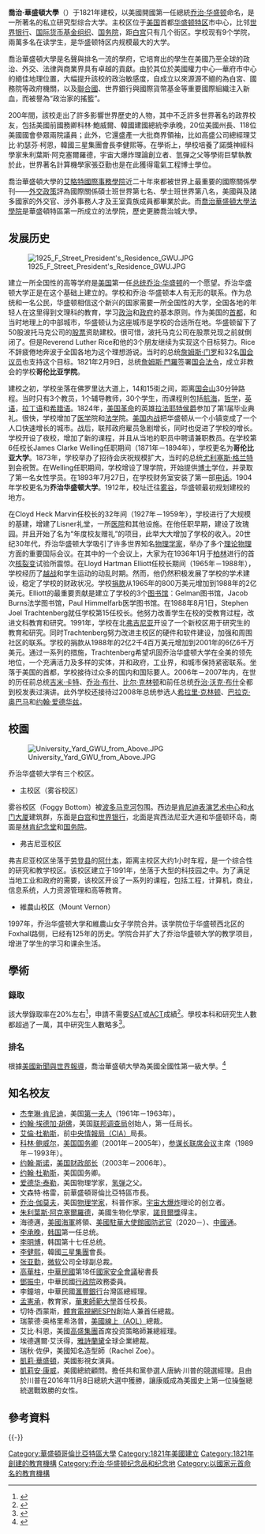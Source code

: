 {{noteTA
|G1=USState
|1=zh-hans:乔治;zh-hk:佐治;zh-tw:喬治;
|2=zh-cn:弗吉尼亚; zh-tw:維吉尼亞; zh-hk:維珍尼亞;
}}

{{Infobox university
|name         = 乔治·华盛顿大学
|EnglishName=George Washington University
|image_name   = George Washington University seal.svg
|motto        = {{lang-la|Deus Nobis Fiducia}}（God is Our Trust）<ref>{{cite web |url=http://gwired.gwu.edu/sass/Welcome/Traditions/ |title=University Traditions & Spirit |publisher=The George Washington University Student & Academic Support Services |accessdate=2010-08-04 |deadurl=yes |archiveurl=https://web.archive.org/web/20100616190520/http://gwired.gwu.edu/sass/Welcome/Traditions/ |archivedate=2010-06-16 }}</ref>
|established  = 1821年2月9日
|type         = [[私立大學|私立大學]]
|endowment    = $17.3億<ref>{{cite web |title=As endowment gains level off, GW under more pressure to fundraise |work=GW Hatchet |publisher=August 28, 2013 |url=http://www.gwhatchet.com/2013/08/28/universitys-endowment-again-grows-by-single-digits-now-stands-at-1-37-billion/ |accessdate=2015-03-28 |archive-date=2020-09-19 |archive-url=https://web.archive.org/web/20200919203714/https://www.gwhatchet.com/2013/08/28/universitys-endowment-again-grows-by-single-digits-now-stands-at-1-37-billion/ |dead-url=no }}</ref>
|president    = Thomas J. LeBlanc
|provost      = Steven R. Lerman
|chairman     = Nelson A. Carbonell, Jr.
|faculty      = 2,618
|students     = 27,973<ref name="Enrollment and Persistence">{{cite web|title=Enrollment and Persistence|url=http://www.gwu.edu/~ire/ep.htm|publisher=GWU Office of Institutional Research & Planning|accessdate=30 September 2013|archive-date=2015-07-16|archive-url=https://web.archive.org/web/20150716001404/http://www.gwu.edu/~ire/ep.htm|dead-url=no}}</ref>
|postgrad     = 15,974<ref name="Enrollment and Persistence"/>
|undergrad    = 11,999<ref name="Enrollment and Persistence"/>
|city         = [[華盛頓特區|華盛頓特區]]
|country      =美國
|campus       =都市：[[霧谷|霧谷]]；郊區：弗農山和[[阿什本|阿什本]]
|former_names = Columbian College in the District of Columbia
|colors       = 淺黃和藍色<br/>{{color box|#EECFA1}} {{color box|#00285C}}
|nickname     = [[George_Washington_Colonials|Colonials]]
|athletics    = [[NCAA_Division_I|NCAA Division I]] – [[Atlantic_10_Conference|A-10]]
|sports       = 24支校隊（11男13女）
|affiliations = [[National_Association_of_Independent_Colleges_and_Universities|NAICU]]<br>[[Southeastern_Universities_Research_Association|SURA]]<br>[[Oak_Ridge_Associated_Universities|ORAU]]<br>[[Consortium_of_Universities_of_the_Washington_Metropolitan_Area|CUWMA]]
|mascot       = George, the Colonial<ref>{{Cite web |url=http://www.sugarsmascotcostumes.com/galleries/54/images/georgew.jpg |title=Mascot |accessdate=2015-03-28 |archive-date=2012-11-20 |archive-url=https://web.archive.org/web/20121120092433/http://www.sugarsmascotcostumes.com/galleries/54/images/georgew.jpg |dead-url=no }}</ref>
|website      = {{URL|https://www.gwu.edu}}
|logo         = [[File:George_Washington_University_wordmark.svg|200px]]
}}
'''喬治·華盛頓大學'''（{{lang-en|George Washington University}}）于1821年建校，以美國開國第一任總統[[乔治·华盛顿|乔治·华盛顿]]命名，是一所著名的私立研究型综合大学。主校区位于[[美国|美国]]首都[[华盛顿特区|华盛顿特区]]市中心，比邻[[世界银行|世界银行]]、[[国际货币基金组织|国际货币基金组织]]、[[美国国务院|国务院]]，距[[白宫|白宫]]只有几个街区。学校现有9个学院，兩萬多名在读学生，是华盛顿特区内规模最大的大学。

喬治華盛頓大學是名聲與排名一流的學府，它培育出的學生在美國乃至全球的政治、外交、法律與商業界具有卓越的貢獻。由於其位於美國權力中心—華府市中心的絕佳地理位置，大幅提升該校的政治敏感度，自成立以來源源不絕的為白宮、國務院等政府機關，以及[[聯合國|聯合國]]、世界銀行與國際貨幣基金等重要國際組織注入新血，而被譽為“政治家的搖籃”。

200年間，該校走出了許多影響世界歷史的人物，其中不乏許多世界著名的政界校友，包括美國前國務卿科林·鮑威爾、韓國建國總統李承晚，20位美國州長、118位美國國會參眾兩院議員；此外，它還盛產一大批商界領袖，比如高盛公司總經理艾比·約瑟芬·柯恩，韓國三星集團會長李健熙等。在學術上，學校培養了諾獎神經科學家朱利葉斯·阿克塞爾羅德，宇宙大爆炸理論創立者、氫彈之父等學術巨擘執教於此，世界著名計算機學家張亞勤也是在此獲得電氣工程博士學位。

喬治華盛頓大學的[[艾略特國際事務學院|艾略特國際事務學院]]近二十年來都被世界上最重要的國際關係學刊——[[外交政策_(雜誌)|外交政策]]評為國際關係碩士班世界第七名、學士班世界第八名，美國與及諸多國家的外交官、涉外事務人才及王室貴族成員都畢業於此。而[[喬治華盛頓大學法學院|喬治華盛頓大學法學院]]是華盛頓特區第一所成立的法學院，歷史更勝喬治城大學。

== 发展历史 ==
[[File:1925_F_Street_President's_Residence_GWU.JPG|thumb]]

建立一所全国性的高等学府是[[美国|美国]]第一任[[总统|总统]][[乔治·华盛顿|乔治·华盛顿]]的一个愿望。乔治华盛顿大学正是在这个基础上建立的。学校和乔治·华盛顿本人有无形的联系。作为总统和一名公民，华盛顿相信这个新兴的国家需要一所全国性的大学，全国各地的年轻人在这里得到文理科的教育，学习[[政治|政治]]和[[政府|政府]]的基本原则。作为美国的[[首都|首都]]，和当时地理上的中部城市，华盛顿认为这座城市是学校的合适所在地。华盛顿留下了50股波托马克公司的[[股票|股票]]资助建校。很可惜，波托马克公司在股票兑现之前就倒闭了。但是Reverend Luther Rice和他的3个朋友继续为实现这个目标努力。Rice不辞疲倦地奔波于全国各地为这个理想游说。当时的总统[[詹姆斯·门罗|詹姆斯·门罗]]和32名[[国会议员|国会议员]]也支持这个目标。1821年2月9日，总统[[詹姆斯·門羅|詹姆斯·門羅]]签署[[國會法令|国会法令]]，成立非教会的学校'''哥伦比亚学院'''。

建校之初，学校坐落在佛罗里达大道上，14和15街之间，距离[[国会山|国会山]]30分钟路程。当时只有3个教员，1个辅导教师，30个学生，而课程則包括[[航海|航海]]，[[哲学|哲学]]，[[英语|英语]]，[[拉丁语|拉丁语]]和[[希腊语|希腊语]]。1824年，[[美國革命|美国革命]]的英雄[[拉法耶特侯爵|拉法耶特侯爵]]参加了第1届毕业典礼。很快，学校增加了[[医学|医学]]院和[[法学|法学]]院。[[美国内战|美国内战]]把华盛顿从一个小镇变成了一个人口快速增长的城市。战后，联邦政府雇员急剧增长，同时也促进了学校的增长。学校开设了夜校，增加了新的课程，并且从当地的职员中聘请兼职教员。在学校第6任校长James Clarke Welling任职期间（1871年－1894年），学校更名为'''哥伦比亚大学'''。1873年，学校举办了招待会庆祝规模扩大，当时的总统[[尤利塞斯·格兰特|尤利塞斯·格兰特]]到会祝贺。在Welling任职期间，学校增设了理学院，开始提供[[博士|博士]]学位，并录取了第一名女性学员。在1893年7月27日，在学校财务室安装了第一部[[电话|电话]]。1904年学校更名为'''乔治华盛顿大学'''。1912年，校址迁往[[雾谷|雾谷]]，华盛顿最初规划建校的地方。

在Cloyd Heck Marvin任校长的32年间（1927年－1959年），学校进行了大规模的基建，增建了Lisner礼堂，一所[[医院|医院]]和其他设施。在他任职早期，建设了玫瑰园。并且开始了名为“年度校友赠礼”的项目，此举大大增加了学校的收入。20世纪30年代，乔治华盛顿大学吸引了许多世界知名[[物理学家|物理学家]]，举办了多个[[理论物理|理论物理]]方面的重要国际会议。在其中的一个会议上，大家为在1936年1月于[[柏林|柏林]]进行的首次[[核裂变|核裂变]]试验所震惊。在Lloyd Hartman Elliott任校长期间（1965年－1988年），学校经历了[[越战|越战]]和学生运动的动乱时期。然而，他仍然积极发展了学校的学术建设，稳定了学校的财政状况。学校[[捐款|捐款]]从1965年的800万美元增加到1988年的2亿美元。Elliott的最重要贡献是建立了学校的3个[[图书馆|图书馆]]：Gelman图书馆，Jacob Burns法学图书馆，Paul Himmelfarb医学图书馆。在1988年8月1日，Stephen Joel Trachtenberg就任学校第15任校长。他努力改善学生在校的受教育过程，改进文科教育和研究。1991年，学校在北[[弗吉尼亚州|弗吉尼亚]]开设了一个新校区用于研究生的教育和研究。同时Trachtenberg努力改进主校区的硬件和软件建设，加强和周围社区的联系。学校的捐款从1988年的2亿2千4百万美元增加到2001年的6亿6千万美元。通过一系列的措施，Trachtenberg希望巩固乔治华盛顿大学在全美的领先地位，一个充满活力及多样的实体，并和政府，工业界，和城市保持紧密联系。坐落于美国的首都，学校接待过众多的国内和国际要人。2006年－2007年内，在世的历任前总统[[吉米·卡特|吉米·卡特]]、[[乔治·布什|乔治·布什]]、[[比尔·克林顿|比尔·克林顿]]和前任总统[[乔治·沃克·布什|乔治·沃克·布什]]全都到校发表过演讲。此外学校还接待过2008年总统参选人[[希拉里·克林顿|希拉里·克林顿]]、[[巴拉克·奥巴马|巴拉克·奥巴马]]和[[约翰·爱德华兹|约翰·爱德华兹]]。

== 校園==
[[File:University_Yard_GWU_from_Above.JPG|thumb]]

乔治华盛顿大学有三个校区。
*主校区（雾谷校区）
雾谷校区（Foggy Bottom）被[[波多马克河|波多马克河]]包围。西边是[[肯尼迪表演艺术中心|肯尼迪表演艺术中心]]和[[水门大厦|水门大厦]]建筑群，东面是[[白宫|白宫]]和[[世界银行|世界银行]]，北面是宾西法尼亚大道和华盛顿环岛，南面是[[林肯纪念堂|林肯纪念堂]]和[[美国国务院|国务院]]。
*弗吉尼亚校区

弗吉尼亚校区坐落于[[勞登縣_(維吉尼亞州)|劳登县]]的[[阿什本|阿什本]]，距离主校区大约1小时车程，是一个综合性的研究和教学校区。该校区建立于1991年，坐落于大型的科技园之中。为了满足当地工业和政府的需要，该校区开设了一系列的课程，包括工程，计算机，商业，信息系统，人力资源管理和高等教育。

*維農山校区（Mount Vernon）

1997年，乔治华盛顿大学和維農山女子学院合并。该学院位于华盛顿西北区的Foxhall路侧，已经有125年的历史。学院合并扩大了乔治华盛顿大学的教学项目，增进了学生的学习和课余生活。

==學術==
===錄取===
該大學錄取率在20%左右<ref>{{cite web |url=https://finance.gwu.edu/sites/finance.gwu.edu/files/downloads/2012-2013%20GW%20Annual%20Report.pdf |format=PDF |title=The George Washington University Financial Report 2012-2013 |publisher=Finance.gwu.edu |accessdate=2015-07-23 |archive-date=2015-05-25 |archive-url=https://web.archive.org/web/20150525183308/https://finance.gwu.edu/sites/finance.gwu.edu/files/downloads/2012-2013%20GW%20Annual%20Report.pdf |dead-url=no }}</ref>，申請不需要[[SAT|SAT]]或[[ACT_(測驗)|ACT]]成績<ref>{{cite web |url=http://www.takepart.com/article/2015/07/28/top-university-ditches-sat-boost-enrollment |title=One of America's Top Universities Is Ditching the SAT to Boost Student Enrollment |publisher=TakePart |date=2015-07-28 |accessdate=2015-10-11 |archive-date=2015-10-17 |archive-url=https://web.archive.org/web/20151017202219/http://www.takepart.com/article/2015/07/28/top-university-ditches-sat-boost-enrollment |dead-url=no }}</ref>。學校本科和研究生人數都超過了一萬，其中研究生人數略多<ref>{{cite web|url=http://www.gwu.edu/university-facts|title=GW by the Numbers|publisher=George Washington University|accessdate=May 1, 2015|archive-date=2015-04-27|archive-url=https://web.archive.org/web/20150427215833/http://www.gwu.edu/university-facts|dead-url=no}}</ref>。
=== 排名 ===
{{Infobox US university ranking
|Wamo_NU  = 50
|USNWR_NU = 66
|USNWR_W  = 255
|THE_WSJ  = 64
|Forbes   = 88
|ARWU_N   = 70-95
|ARWU_W   = 201-300
|QS_W     = 345
|THES_W   = 181
}}
根據[[美國新聞與世界報導|美國新聞與世界報導]]，喬治華盛頓大學為美國全國性第一級大學。<ref>{{Cite web |url=https://www.usnews.com/best-colleges/george-washington-university-1444 |title=US. News and World Report |accessdate=2018-09-30 |archive-date=2020-12-29 |archive-url=https://web.archive.org/web/20201229214308/https://www.usnews.com/best-colleges/george-washington-university-1444 |dead-url=no }}</ref>

== 知名校友 ==
*[[杰奎琳·肯尼迪|杰奎琳·肯尼迪]]，美国[[第一夫人|第一夫人]]（1961年－1963年）。
*[[约翰·埃德加·胡佛|约翰·埃德加·胡佛]]，美国[[联邦调查局|联邦调查局]]创始人，第一任局长。
*[[艾倫·杜勒斯|艾倫·杜勒斯]]，前[[中央情报局|中央情報局（CIA）]]局長。
*[[科林·鲍威尔|科林·鲍威尔]]，[[美国国务卿|美国国务卿]]（2001年－2005年），[[参谋长联席会议|参谋长联席会议]]主席（1989年－1993年）。
*[[约翰·斯诺|约翰·斯诺]]，[[美国财政部长|美国财政部长]]（2003年－2006年）。
*[[约翰·福斯特·杜勒斯|约翰·杜勒斯]]，美国国务卿。
*[[爱德华·泰勒|爱德华·泰勒]]，美国物理学家，[[氢弹|氢弹]]之父。
*文森特·格雷，前華盛頓哥倫比亞特區市長。
*[[乔治·伽莫夫|乔治·伽莫夫]]，美国[[物理学家|物理学家]]，科普作家。[[宇宙大爆炸|宇宙大爆炸]]理论的创立者。
*[[朱利葉斯·阿克塞爾羅德|朱利葉斯·阿克塞爾羅德]]，美國生物化學家，[[诺贝尔奖|諾貝爾獎]]得主。
*海德邁，[[美國海軍|美國海軍]]將領、[[美國駐華大使館|美國駐華大使館]][[駐外武官|國防武官]]（2020－）、[[中國通|中國通]]。
*[[李承晚|李承晚]]，[[韩国|韩国]]第一任总统。
*[[李明博|李明博]]，韩国第十七任总统。
*[[李健熙|李健熙]]，韓國[[三星集團|三星集團]]會長。
*[[张亚勤|张亚勤]]，[[微软|微软]]公司全球副总裁。
*[[高華柱|高華柱]]，[[中華民國|中華民國]]第18任[[國家安全會議_(中華民國)|國家安全會議]]秘書長
*[[鄧振中|鄧振中]]，中華民國[[行政院|行政院]]政務委員。
*李鐘培，中華民國[[香港上海滙豐銀行|滙豐銀行]]台灣區總經理。
*[[孟宪承|孟憲承]]，教育家，[[华东师范大学|華東師範大學]]首任校長。
*切特·西蒙斯，[[ESPN|體育電視網ESPN]]創始人兼首任總裁。
*瑞蒙德·奥格里希洛普，[[美国在线|美國線上（AOL）]]總裁。
*艾比·科恩，美國[[高盛|高盛集團]]首席投资策略師兼總經理。
*埃德邁爾·艾沃得，[[雅诗兰黛公司|雅詩蘭黛]]全球企業總裁。
*瑞秋·佐伊，美國知名造型師（Rachel Zoe）。
*[[凯莉·华盛顿|凱莉·華盛頓]]，美國影視女演員。
*[[凱莉安·康威|凱莉安·康威]]，美國總統顧問。擔任共和黨參選人唐納·川普的競選經理。且由於川普在2016年11月8日總統大選中獲勝，讓康威成為美國史上第一位操盤總統選戰致勝的女性。

== 參考資料 ==
{{reflist|2}}

{{-}}
{{美国东南大学研究协会}}
{{Authority control}}

[[Category:華盛頓哥倫比亞特區大學|Category:華盛頓哥倫比亞特區大學]]
[[Category:1821年美國建立|Category:1821年美國建立]]
[[Category:1821年創建的教育機構|Category:1821年創建的教育機構]]
[[Category:乔治·华盛顿纪念品和纪念地|Category:乔治·华盛顿纪念品和纪念地]]
[[Category:以國家元首命名的教育機構|Category:以國家元首命名的教育機構]]